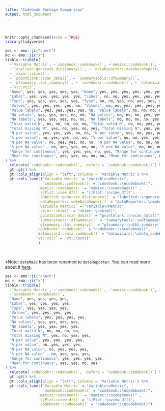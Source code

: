---
title: "Codebook Package Comparison"
output: html_document
---

<br>

```{r setup, include=FALSE}
knitr::opts_chunk$set(echo = TRUE)
library(tidyverse)
```

```{r, echo = FALSE}
yes <- emo::ji("check")
no <- emo::ji("x")
tibble::tribble(
  ~`Variable Metric`, ~`codebook::codebook()`, ~`memisc::codebook()`, ~`sjPlot::view_df()`,
  ~`labelled::generate_dictionary()`, ~ `dataReporter::makeDataReport()`,~`Variable Metric2`, 
  ~ `skimr::skim()`, 
  ~ `pointblank::scan_data()`, ~ `summarytools::dfSummary()`, 
  ~ `gtsummary::tbl_summary()`, ~ `codebookr::codebook()`, ~ `datawizard::data_codebook()`,
  ~`vt::vt()`,
  "Name", yes, yes, yes, yes, yes, "Name", yes, yes, yes, yes, yes, yes, yes,
  "Label", yes, yes, yes, yes, yes, "Label", no, no, yes, yes, yes, yes, yes,
  "Type", yes, yes, yes, yes, yes, "Type", no, no, yes, no, yes, yes, yes,
  "Values", yes, yes, yes, yes, no, "Values", no, no, yes, yes, yes, yes, yes,
  "Value labels", yes, yes, yes, yes, no, "Value labels", no, no, no, no, yes, yes, yes,
  "NA values", yes, yes, yes, no, no, "NA values", no, no, no, yes, yes, no, yes,
  "NA labels", yes, yes, yes, no, no, "NA labels", no, no, no, no, yes, no, yes,
  "Total valid N", no, no, no, no, no, "Total valid N", no, no, yes, yes, no, no, no,
  "Total missing N", yes, no, yes, no, yes, "Total missing N", yes, yes, yes, yes, yes, yes, no,
  "N per value", yes, yes, yes, no, no, "N per value", yes, no, yes, yes, yes, yes, no,
  "% per value", no, yes, yes, no, no, "% per value", no, no, yes, yes, yes, yes, no,
  "N per NA value", no, yes, yes, no, no, "N per NA value", no, no, no, yes, yes, no, no,
  "% per NA value" , no, yes, yes, no, no, "% per NA value", no, no, no, yes, yes, no, no,
  "Range for continuous", yes, yes, yes, no, yes, "Range for continuous", yes, yes, yes, yes, yes, yes, yes,
  "Mean for continuous", yes, yes, no, no, no, "Mean for continuous", no, yes, yes, yes, yes, no, yes
) %>% 
  relocate(`codebookr::codebook()`, .before = `codebook::codebook()`) %>%
  gt::gt() %>%
  gt::cols_align(align = "left", columns = 'Variable Metric') %>%
  gt::cols_label(`Variable Metric` = "Variable\nMetric", 
                 `codebook::codebook()` = "codebook::\ncodebook()",
               `memisc::codebook()` = "memisc::\ncodebook()" , 
               `sjPlot::view_df()` = "sjPlot::\nview_df()", 
               `labelled::generate_dictionary()` = "labelled::\ngenerate_dictionary()",
               `dataReporter::makeDataReport()` = "dataReporter::\nmakeDataReport()",
               `Variable Metric2` = "Variable\nMetric",
               `skimr::skim()` = "skimr::\nskim()", 
               `pointblank::scan_data()` = "pointblank::\nscan_data()", 
               `summarytools::dfSummary()` = "summarytools::\ndfSummary()", 
               `gtsummary::tbl_summary()` = "gtsummary::\ntbl_summary()",
              `codebookr::codebook()` = "codebookr::\ncodebook()", 
              `datawizard::data_codebook()` = "datawizard::\ndata_codebook()",
              `vt::vt()` = "vt::\nvt()"
               )
```

<br>

*Note: `dataMaid` has been renamed to `dataReporter`. You can read more about it [here](https://github.com/ekstroem/dataMaid).  

```{r, eval = FALSE, include=FALSE, echo = FALSE}
yes <- emo::ji("check")
no <- emo::ji("x")
tibble::tribble(
  ~`Variable Metric`, ~`codebook::codebook()`, ~`memisc::codebook()`, ~`sjPlot::view_df()`,
  ~`codebookr::codebook()`,
  "Name", yes, yes, yes, yes,
  "Label", yes, yes, yes, yes,
  "Type", yes, yes, yes, yes,
  "Values", yes, yes, yes, yes,
  "Value labels", yes, yes, yes, yes,
  "NA values", yes, yes, yes, yes,
  "NA labels", yes, yes, yes, yes,
  "Total valid N", no, no, no, no,
  "Total missing N", yes, no, yes, yes,
  "N per value", yes, yes, yes, yes,
  "% per value", no, yes, yes, yes,
  "N per NA value", no, yes, yes, yes,
  "% per NA value" , no, yes, yes, yes,
  "Range for continuous", yes, yes, yes, yes,
  "Mean for continuous", yes, yes, no, yes
) %>% 
  relocate(`codebookr::codebook()`, .before = `codebook::codebook()`) %>%
  gt::gt() %>%
  gt::cols_align(align = "left", columns = 'Variable Metric') %>%
  gt::cols_label(`Variable Metric` = "Variable\nMetric", 
                 `codebook::codebook()` = "codebook::\ncodebook()",
               `memisc::codebook()` = "memisc::\ncodebook()" , 
               `sjPlot::view_df()` = "sjPlot::\nview_df()", 
               `codebookr::codebook()` = "codebookr::\ncodebook()")
```
